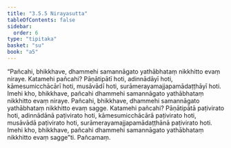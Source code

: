 ```yaml
---
title: "3.5.5 Nirayasutta"
tableOfContents: false
sidebar:
  order: 6
type: "tipitaka"
basket: "su"
book: "a5"
---
```



<DynamicBreadcrumb />

<Division number="145" book="a5">

<Paragraph number="848" book="a5">
“Pañcahi, bhikkhave, dhammehi samannāgato yathābhataṃ nikkhitto evaṃ niraye. Katamehi pañcahi? Pāṇātipātī hoti, adinnādāyī hoti, kāmesumicchācārī hoti, musāvādī hoti, surāmerayamajjapamādaṭṭhāyī hoti. Imehi kho, bhikkhave, pañcahi dhammehi samannāgato yathābhataṃ nikkhitto evaṃ niraye.
</Paragraph>

<Paragraph number="849" book="a5">
Pañcahi, bhikkhave, dhammehi samannāgato yathābhataṃ nikkhitto evaṃ sagge. Katamehi pañcahi? Pāṇātipātā paṭivirato hoti, adinnādānā paṭivirato hoti, kāmesumicchācārā paṭivirato hoti, musāvādā paṭivirato hoti, surāmerayamajjapamādaṭṭhānā paṭivirato hoti. Imehi kho, bhikkhave, pañcahi dhammehi samannāgato yathābhataṃ nikkhitto evaṃ sagge”ti.

</Paragraph>
</Division>

<Paragraph number="850" type="center" book="a5">
Pañcamaṃ.
</Paragraph>